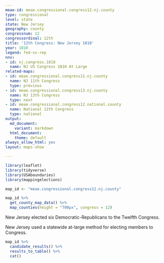 ```yaml
---
meae-id: meae.congressional.congress12.nj.county
type: congressional
level: state
state: New Jersey
geography: county
congressnum: 12
congressordinal: 12th
title: '12th Congress: New Jersey 1810'
year: 1810
legend: fed-vs-rep
nnv:
- id: nj.congress.1810
  name: NJ US Congress 1810 At Large
related-maps:
- id: meae.congressional.congress11.nj.county
  name: NJ 11th Congress
  type: previous
- id: meae.congressional.congress13.nj.county
  name: NJ 13th Congress
  type: next
- id: meae.congressional.congress12.national.county
  name: National 12th Congress
  type: national
output:
  md_document:
    variant: markdown
  html_document:
    theme: default
always_allow_html: yes
layout: maps-show

---
```


```r
library(leaflet)
library(tidyverse)
library(USAboundaries)
library(mappingelections)

map_id <- "meae.congressional.congress12.nj.county"
```

<div class="map">

```r
map_id %>%
  get_county_map_data() %>%
  map_counties(height = "700px", congress = 12)
```

</div>

New Jersey elected six Democratic-Republicans to the Twelfth Congress.

New Jersey used a statewide at-large method for electing members to Congress.

<div class="results-table">

```r
map_id %>%
  candidate_results() %>%
  results_to_table() %>%
  cat()
```

</div>
